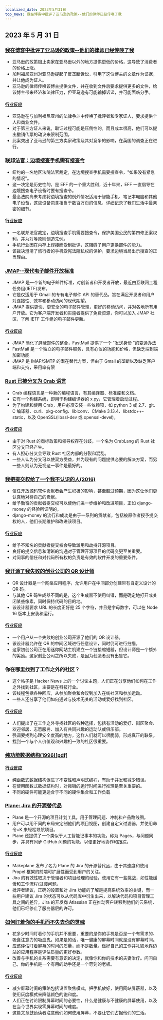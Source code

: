 ```yaml
---
localized_date: 2023年5月31日
top_news: 我在博客中批评了亚马逊的政策--他们的律师已经传唤了我
---
```




<CallToAction />

<Steps>

## 2023 年 5 月 31 日

### [我在博客中批评了亚马逊的政策--他们的律师已经传唤了我](https://twitter.com/Molson_Hart/status/1663582588210905091)

- 亚马逊的政策阻止卖家在亚马逊以外的地方提供更低的价格，这导致了消费者的价格上涨。
- 加利福尼亚州对亚马逊提起了反垄断诉讼，引用了这位博主的文章作为证据，并让他成为证人。
- 亚马逊的律师传唤该博主提供文件，并在收到文件后要求提供更多的文件，给该博主带来经济和法律压力，但亚马逊有可能输掉诉讼，并可能面临分手。

#### [行业反应](http://news.ycombinator.com/item?id=36127800)

- 亚马逊在与加利福尼亚州的法律争斗中传唤了批评者和专家证人，要求提供个人和商业文件。
- 对于第三方证人来说，取证过程可能是压倒性的，而且成本很高，他们可以提出撤销传票的动议来限制范围。
- 此案突出了亚马逊的第三方卖家政策及其对竞争的影响，在英国的调查正在进行。

### [联邦法官：边境搜查手机需有搜查令](https://www.eff.org/deeplinks/2023/05/federal-judge-makes-history-holding-border-searches-cell-phones-require-warrant)

- 纽约的一名地区法院法官裁定，在边境搜查手机需要搜查令，"如果没有紧急的情况"。
- 这一决定是历史性的，是 EFF 的一个重大胜利，近十年来，EFF 一直倡导在边境搜查电子设备时要有搜查令。
- 最高法院尚未考虑将边境搜查的例外情况适用于智能手机、笔记本电脑和其他电子设备，这些设备包含相当于数百万页的信息，详细记录了我们生活中最亲密的细节。

#### [行业反应](http://news.ycombinator.com/item?id=36130166)

- 一名联邦法官裁定，边境搜查手机需要搜查令，保护美国公民的第四修正案权利，并为对等原则创造先例。
- 手机行业因在内存上焊接而受到批评，这阻碍了用户更换部件的能力。
- 该裁决澄清了旅行者的手机受宪法隐私权的保护，要求边境当局出示搜查的正当理由。

### [JMAP--现代电子邮件开放标准](https://jmap.io/)

- JMAP 是一个新的电子邮件标准，对创新者和开发者开放，最近由互联网工程任务组(IETF)发布。
- 它是仅适用于 Gmail 的专有电子邮件 API 的替代品，旨在满足开发者和用户对连接性、效率和移动访问的现代期望。
- JMAP 提供更快、更安全的电子邮件管理，更好的移动访问，并对各地所有用户开放。它为客户端开发者和实施者提供了免费资源，你可以加入 JMAP 社区，了解 IETF 工作组的电子邮件更新。

#### [行业反应](http://news.ycombinator.com/item?id=36127703)

- JMAP 简化了屏蔽邮件的整合，FastMail 提供了一个 "发送身份 "的变通办法
- FastMail 是一个独立的电子邮件服务，具有心仪的功能和价格，但缺乏端到端加密功能
- JMAP 是 IMAP/SMTP 的潜在替代方案，但由于 Gmail 的垄断以及缺乏客户端和支持，采用率有限

### [Rust 已被分叉为 Crab 语言](https://github.com/crablang/crab)

- Crab 编程语言是一种新的编程语言，有其编译器、标准库和文档。
- 它有一个构建系统，即用于构建编译器的 x.py，它管理着启动过程。
- 为了构建和使用 Crab，用户必须安装一些依赖项，如 python 3 或 2.7、git、C 编译器、curl、pkg-config、libiconv、CMake 3.13.4、libstdc++-static，以及 OpenSSL(libssl-dev 或 openssl-devel)。

#### [行业反应](http://news.ycombinator.com/item?id=36122270)

- 由于对 Rust 的商标政策和领导权存在分歧，一个名为 CrabLang 的 Rust 社区分叉已经产生。
- 有人担心分叉会导致 Rust 社区内部的分裂和混乱。
- 一些人认为分叉可以使双方受益，并为现有的问题提供必要的解决方案，而另一些人则认为无视这一事件是最好的。

### [我把提交权给了一个我不认识的人(2016)](https://tech.davis-hansson.com/p/clickbait/)

- 信任开放源码软件贡献者会产生积极的影响，甚至超过预期，因为这让他们更认真地对待自己的贡献。
- 给予勤奋的贡献者提交权可以使他们进一步维护和改进项目，正如 django-money 的经验所证明的。
- django-money 的流行和成功是由于一系列的贡献者，包括被原作者授予提交权的人，他们长期维护和改进该项目。

#### [行业反应](http://news.ycombinator.com/item?id=36120972)

- 给予不知名的贡献者提交权会导致滥用和劫持开源项目。
- 良好的提交信息和清晰的沟通对于管理开源项目的代码变更至关重要。
- 对同事的信任和对代码所有权的负责是有效的软件开发的重要条件。

### [我开源了我失败的创业公司的 QR 设计师](https://github.com/kochrt/qr-designer)

- QR 设计器是一个网络应用程序，允许用户在中间部分创建带有自定义设计的 QR 码。
- 与其他 QR 码生成器不同的是，这个生成器不使用纠错，而是确定地打开或关闭某些像素，同时保持代码的目的地。
- 该设计器要求 URL 的长度正好是 25 个字符，并且是字母数字，可以在 Node 16 版本上安装和运行。

#### [行业反应](http://news.ycombinator.com/item?id=36128082)

- 一个用户从一个失败的创业公司开源了他们的 QR 设计器。
- 该设计器允许在 QR 的中间区域进行任意设计，同时仍可进行扫描。
- 这家初创公司正在用迷你网站主机建立一个链接缩短器，但设计师是一个额外的奖励。这家创业公司之所以失败，是因为创造者没有出售它。

### 你在哪里找到了工作之外的社区？

- 这个帖子是 Hacker News 上的一个讨论主题，人们正在分享他们如何在工作之外找到社区，主要是在科技行业。
- 该线程包括各种回应，从参加聚会和会议到加入在线社区和参加运动。
- 一些人还分享了他们如何通过与技术无关的活动或爱好找到社区。

#### [行业反应](http://news.ycombinator.com/item?id=36128618)

- 人们提出了在工作之外寻找社区的各种选择，包括有活动的爱好、街区聚会、欢迎邻居、志愿服务、加入有共同兴趣的运动队或俱乐部。
- 强调要找到心理安全度高的地方，这样人们就可以很脆弱，形成真正的联系。
- 找到一个与个人价值观和兴趣相一致的社区很重要。

### [纯功能数据结构(1996)[pdf]](https://www.cs.cmu.edu/~rwh/students/okasaki.pdf)

#### [行业反应](http://news.ycombinator.com/item?id=36123651)

- 纯函数式数据结构促进了不变性和声明式编程，有助于并发和减少错误。
- 在使用函数式数据结构时，对摊销的运行时间进行推理是至关重要的。
- 不同的硬件可能更适合于不同的硬件集合和工作负载

### [Plane: Jira 的开源替代品](https://github.com/makeplane/plane)

- Plane 是一个开源的项目计划工具，用于管理问题、冲刺和产品路线图。
- 用户可以用不同的布局来定制他们的项目视图，创建自定义过滤器，并使用命令+K 来轻松导航项目。
- Plane 还提供了一个类似于人工智能记事本的功能，称为 Pages，与问题同步，并具有同步 GitHub 问题的功能，以便更好地协作和跟踪。

#### [行业反应](http://news.ycombinator.com/item?id=36129594)

- Makeplane 发布了名为 Plane 的 Jira 的开源替代品，由于其速度和使用 Propel 框架的前端可扩展性而受到用户的关注。
- Jira 的有效性取决于管理者和项目经理的经验，使用它有一些挑战，如性能缓慢和工作流程/过渡问题。
- 批评者建议，正确的设置和对 Jira 功能的了解是提高系统效率的关键，而一些用户建议 Jira 的状态可以从代码库中衍生出来，以解决代码和项目管理工具之间的差异。Jira 的开发商 Atlassian 正在推动客户转移到他们的云系统，他们已经停止了服务器层的许可。

### [如何盯着你的手机而不失去你的灵魂](https://simone.org/tracking-screen-time/)

- 花多少时间盯着你的手机并不重要，重要的是你的手机是否是一个有需求的、吸食注意力的吸血鬼。如果是的话，唯一健康的屏幕时间就是没有屏幕时间。
- 应该评估盯着屏幕的时间的质量，而不是数量。做好自己的工作并礼貌地靠边站的应用程序是评估质量的更好参数。
- 改善与手机的关系需要有意识的决定，就像你和你的技术的夫妻治疗。问问自己，你的手机是一个有用的助手还是一个苛刻的老板。

#### [行业反应](http://news.ycombinator.com/item?id=36120457)

- 减少屏幕时间的策略包括设置聚焦模式，把手机放好，使用网站屏蔽器，以及使用灰度模式来降低颜色的饱和度。
- 人们正在讨论限制屏幕时间的必要性，什么是健康与不健康的屏幕使用，以及在当今世界实现零屏幕时间的难度。
- 这篇文章鼓励读者注意他们如何使用屏幕，不要让它们占据他们的生活。

</Steps>
